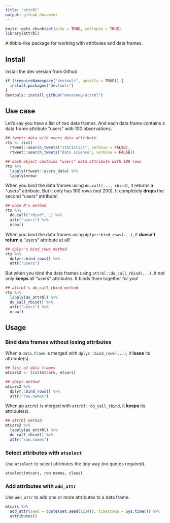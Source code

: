 ```yaml
---
title: "attrbl"
output: github_document
---
```


```r
knitr::opts_chunk$set(echo = TRUE, collapse = TRUE)
library(attrbl)
```

A tibble-like package for working with attributes and data frames.

## Install

Install the dev version from Github

```r
if (!requireNamespace("devtools", quietly = TRUE)) {
  install.packages("devtools")
}
devtools::install_github("mkearney/attrbl")
```

## Use case

Let's say you have a list of two data frames. And each data frame contains a data frame attribute "users" with 100 observations.

```r
## tweets data with users data attribute
rts <- list(
  rtweet::search_tweets("statistics", verbose = FALSE),
  rtweet::search_tweets("data science", verbose = FALSE))

## each object contains "users" data attribute with 100 rows
rts %>%
  lapply(rtweet::users_data) %>%
  lapply(nrow)
```

When you bind the data frames using `do.call(..., rbind)`, it returns a "users" attribute. But it only has 100 rows (not 200). It completely **drops** the second "users" attribute!

```r
## base R's method
rts %>%
  do.call("rbind", .) %>%
  attr("users") %>%
  nrow()
```

When you bind the data frames using `dplyr::bind_rows(...)`, it **doesn't return** a "users" attribute at all!

```r
## dplyr's bind_rows method
rts %>%
  dplyr::bind_rows() %>%
  attr("users")
```

But when you bind the data frames using `attrbl::do_call_rbind(...)`, it not only **keeps** all "users" attributes. It binds them together for you!

```r
## attrbl's do_call_rbind method
rts %>%
  lapply(as_attrbl) %>%
  do_call_rbind() %>%
  attr("users") %>%
  nrow()
```

## Usage

### Bind data frames without losing attributes

When a `data.frame` is merged with `dplyr::bind_rows(...)`, it **loses** its attribute(s).

```r
## list of data frames
mtcars2 <- list(mtcars, mtcars)

## dplyr method
mtcars2 %>%
  dplyr::bind_rows() %>%
  attr("row.names")
```

When an `attrbl` is merged with `attrbl::do_call_rbind`, it **keeps** its attribute(s).

```r
## attrbl method
mtcars2 %>%
  lapply(as_attrbl) %>%
  do_call_rbind() %>%
  attr("row.names")
```

### Select attributes with `atselect`

Use `atselect` to select attributes the tidy way (no quotes required).

```r
atselect(mtcars, row.names, class)
```

### Add attributes with `add_attr`

Use `add_attr` to add one or more attributes to a data frame.

```r
mtcars %>%
  add_attr(seed = quote(set.seed(1234)), timestamp = Sys.time()) %>%
  attributes()
```

<!--
## Tidy evaluation reading materials

+ [Slides: Tidy Eval Hygienic FEXPRS](https://www.r-project.org/dsc/2017/slides/tidyeval-hygienic-fexprs.pdf)
+ [Thesis](https://web.wpi.edu/Pubs/ETD/Available/etd-090110-124904/unrestricted/jshutt.pdf)
+ [Blog post](http://www.onceupondata.com/2017/08/12/my-first-steps-into-the-world-of-tidyeval/)

-->

